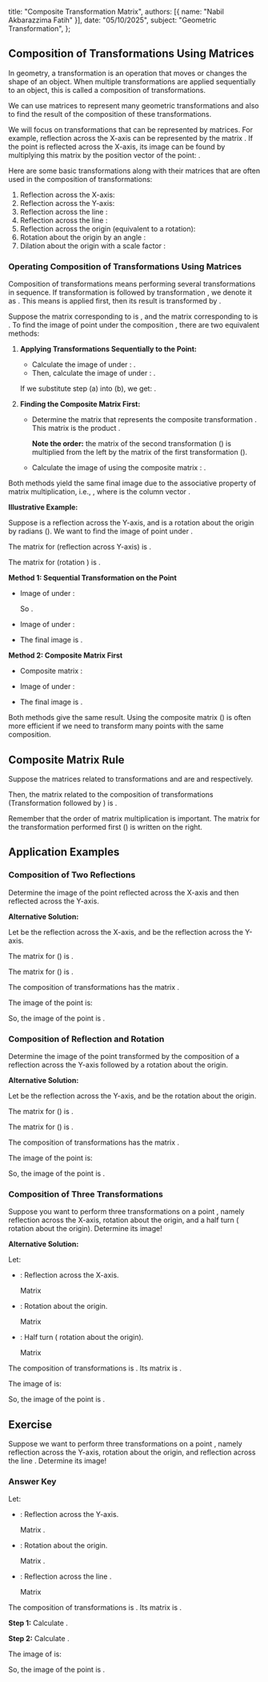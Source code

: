   title: "Composite Transformation Matrix",
  authors: [{ name: "Nabil Akbarazzima Fatih" }],
  date: "05/10/2025",
  subject: "Geometric Transformation",
};

## Composition of Transformations Using Matrices

In geometry, a transformation is an operation that moves or changes the shape of an object. When multiple transformations are applied sequentially to an object, this is called a composition of transformations.

We can use matrices to represent many geometric transformations and also to find the result of the composition of these transformations.

We will focus on transformations that can be represented by <InlineMath math="2 \times 2" /> matrices. For example, reflection across the X-axis can be represented by the matrix <InlineMath math="\begin{pmatrix} 1 & 0 \\ 0 & -1 \end{pmatrix}" />. If the point <InlineMath math="(x,y)" /> is reflected across the X-axis, its image can be found by multiplying this matrix by the position vector of the point: <InlineMath math="\begin{pmatrix} 1 & 0 \\ 0 & -1 \end{pmatrix} \begin{pmatrix} x \\ y \end{pmatrix}" />.

Here are some basic transformations along with their matrices that are often used in the composition of transformations:

1.  Reflection across the X-axis: <InlineMath math="\begin{pmatrix} 1 & 0 \\ 0 & -1 \end{pmatrix}" />
2.  Reflection across the Y-axis: <InlineMath math="\begin{pmatrix} -1 & 0 \\ 0 & 1 \end{pmatrix}" />
3.  Reflection across the line <InlineMath math="y=x" />: <InlineMath math="\begin{pmatrix} 0 & 1 \\ 1 & 0 \end{pmatrix}" />
4.  Reflection across the line <InlineMath math="y=-x" />: <InlineMath math="\begin{pmatrix} 0 & -1 \\ -1 & 0 \end{pmatrix}" />
5.  Reflection across the origin <InlineMath math="O(0,0)" /> (equivalent to a <InlineMath math="180^\circ" /> rotation): <InlineMath math="\begin{pmatrix} -1 & 0 \\ 0 & -1 \end{pmatrix}" />
6.  Rotation about the origin <InlineMath math="(0,0)" /> by an angle <InlineMath math="\theta" />: <InlineMath math="\begin{pmatrix} \cos \theta & -\sin \theta \\ \sin \theta & \cos \theta \end{pmatrix}" />
7.  Dilation about the origin <InlineMath math="(0,0)" /> with a scale factor <InlineMath math="k" />: <InlineMath math="\begin{pmatrix} k & 0 \\ 0 & k \end{pmatrix}" />

### Operating Composition of Transformations Using Matrices

Composition of transformations means performing several transformations in sequence. If transformation <InlineMath math="T_1" /> is followed by transformation <InlineMath math="T_2" />, we denote it as <InlineMath math="T_2 \circ T_1" />. This means <InlineMath math="T_1" /> is applied first, then its result is transformed by <InlineMath math="T_2" />.

Suppose the matrix corresponding to <InlineMath math="T_1" /> is <InlineMath math="M_1" />, and the matrix corresponding to <InlineMath math="T_2" /> is <InlineMath math="M_2" />. To find the image of point <InlineMath math="P(x,y)" /> under the composition <InlineMath math="T_2 \circ T_1" />, there are two equivalent methods:

1.  **Applying Transformations Sequentially to the Point:**

    - Calculate the image <InlineMath math="P'(x',y')" /> of <InlineMath math="P(x,y)" /> under <InlineMath math="T_1" />: <InlineMath math="\begin{pmatrix} x' \\ y' \end{pmatrix} = M_1 \begin{pmatrix} x \\ y \end{pmatrix}" />.
    - Then, calculate the image <InlineMath math="P''(x'',y'')" /> of <InlineMath math="P'(x',y')" /> under <InlineMath math="T_2" />: <InlineMath math="\begin{pmatrix} x'' \\ y'' \end{pmatrix} = M_2 \begin{pmatrix} x' \\ y' \end{pmatrix}" />.

    If we substitute step (a) into (b), we get: <InlineMath math="\begin{pmatrix} x'' \\ y'' \end{pmatrix} = M_2 \left( M_1 \begin{pmatrix} x \\ y \end{pmatrix} \right)" />.

2.  **Finding the Composite Matrix First:**

    - Determine the matrix <InlineMath math="M" /> that represents the composite transformation <InlineMath math="T_2 \circ T_1" />. This matrix is the product <InlineMath math="M_2 M_1" />.

      **Note the order:** the matrix of the second transformation (<InlineMath math="M_2" />) is multiplied from the left by the matrix of the first transformation (<InlineMath math="M_1" />).

    - Calculate the image <InlineMath math="P''(x'',y'')" /> of <InlineMath math="P(x,y)" /> using the composite matrix <InlineMath math="M" />: <InlineMath math="\begin{pmatrix} x'' \\ y'' \end{pmatrix} = M \begin{pmatrix} x \\ y \end{pmatrix} = (M_2 M_1) \begin{pmatrix} x \\ y \end{pmatrix}" />.

Both methods yield the same final image due to the associative property of matrix multiplication, i.e., <InlineMath math="M_2 (M_1 P) = (M_2 M_1) P" />, where <InlineMath math="P" /> is the column vector <InlineMath math="\begin{pmatrix} x \\ y \end{pmatrix}" />.

**Illustrative Example:**

Suppose <InlineMath math="T_1" /> is a reflection across the Y-axis, and <InlineMath math="T_2" /> is a rotation about the origin <InlineMath math="O" /> by <InlineMath math="\frac{1}{2}\pi" /> radians (<InlineMath math="90^\circ" />). We want to find the image of point <InlineMath math="P(x,y)" /> under <InlineMath math="T_2 \circ T_1" />.

The matrix for <InlineMath math="T_1" /> (reflection across Y-axis) is <InlineMath math="M_1 = \begin{pmatrix} -1 & 0 \\ 0 & 1 \end{pmatrix}" />.

The matrix for <InlineMath math="T_2" /> (rotation <InlineMath math="90^\circ" />) is <InlineMath math="M_2 = \begin{pmatrix} \cos 90^\circ & -\sin 90^\circ \\ \sin 90^\circ & \cos 90^\circ \end{pmatrix} = \begin{pmatrix} 0 & -1 \\ 1 & 0 \end{pmatrix}" />.

**Method 1: Sequential Transformation on the Point**

- Image of <InlineMath math="P(x,y)" /> under <InlineMath math="T_1" />:

  <BlockMath math="\begin{pmatrix} x' \\ y' \end{pmatrix} = M_1 \begin{pmatrix} x \\ y \end{pmatrix} = \begin{pmatrix} -1 & 0 \\ 0 & 1 \end{pmatrix} \begin{pmatrix} x \\ y \end{pmatrix} = \begin{pmatrix} -x \\ y \end{pmatrix}" />

  So <InlineMath math="P'(-x,y)" />.

- Image of <InlineMath math="P'(-x,y)" /> under <InlineMath math="T_2" />:

  <BlockMath math="\begin{pmatrix} x'' \\ y'' \end{pmatrix} = M_2 \begin{pmatrix} x' \\ y' \end{pmatrix} = \begin{pmatrix} 0 & -1 \\ 1 & 0 \end{pmatrix} \begin{pmatrix} -x \\ y \end{pmatrix} = \begin{pmatrix} (0)(-x)+(-1)(y) \\ (1)(-x)+(0)(y) \end{pmatrix} = \begin{pmatrix} -y \\ -x \end{pmatrix}" />

- The final image is <InlineMath math="P''(-y,-x)" />.

**Method 2: Composite Matrix First**

- Composite matrix <InlineMath math="M = M_2 M_1" />:

  <BlockMath math="M = \begin{pmatrix} 0 & -1 \\ 1 & 0 \end{pmatrix} \begin{pmatrix} -1 & 0 \\ 0 & 1 \end{pmatrix} = \begin{pmatrix} (0)(-1)+(-1)(0) & (0)(0)+(-1)(1) \\ (1)(-1)+(0)(0) & (1)(0)+(0)(1) \end{pmatrix} = \begin{pmatrix} 0 & -1 \\ -1 & 0 \end{pmatrix}" />

- Image of <InlineMath math="P(x,y)" /> under <InlineMath math="M" />:

  <BlockMath math="\begin{pmatrix} x'' \\ y'' \end{pmatrix} = M \begin{pmatrix} x \\ y \end{pmatrix} = \begin{pmatrix} 0 & -1 \\ -1 & 0 \end{pmatrix} \begin{pmatrix} x \\ y \end{pmatrix} = \begin{pmatrix} (0)(x)+(-1)(y) \\ (-1)(x)+(0)(y) \end{pmatrix} = \begin{pmatrix} -y \\ -x \end{pmatrix}" />

- The final image is <InlineMath math="P''(-y,-x)" />.

Both methods give the same result. Using the composite matrix (<InlineMath math="M_2 M_1" />) is often more efficient if we need to transform many points with the same composition.

## Composite Matrix Rule

Suppose the matrices related to transformations <InlineMath math="T_1" /> and <InlineMath math="T_2" /> are <InlineMath math="M_1 = \begin{pmatrix} p & q \\ r & s \end{pmatrix}" /> and <InlineMath math="M_2 = \begin{pmatrix} t & u \\ v & w \end{pmatrix}" /> respectively.

Then, the matrix related to the composition of transformations <InlineMath math="T_2 \circ T_1" /> (Transformation <InlineMath math="T_1" /> followed by <InlineMath math="T_2" />) is <InlineMath math="M_2 M_1 = \begin{pmatrix} t & u \\ v & w \end{pmatrix} \begin{pmatrix} p & q \\ r & s \end{pmatrix}" />.

Remember that the order of matrix multiplication is important. The matrix for the transformation performed first (<InlineMath math="M_1" />) is written on the right.

## Application Examples

### Composition of Two Reflections

Determine the image of the point <InlineMath math="(2,5)" /> reflected across the X-axis and then reflected across the Y-axis.

**Alternative Solution:**

Let <InlineMath math="T_1" /> be the reflection across the X-axis, and <InlineMath math="T_2" /> be the reflection across the Y-axis.

The matrix for <InlineMath math="T_1" /> (<InlineMath math="M_1" />) is <InlineMath math="\begin{pmatrix} 1 & 0 \\ 0 & -1 \end{pmatrix}" />.

The matrix for <InlineMath math="T_2" /> (<InlineMath math="M_2" />) is <InlineMath math="\begin{pmatrix} -1 & 0 \\ 0 & 1 \end{pmatrix}" />.

The composition of transformations <InlineMath math="T_2 \circ T_1" /> has the matrix <InlineMath math="M = M_2 M_1" />.

<BlockMath math="M = \begin{pmatrix} -1 & 0 \\ 0 & 1 \end{pmatrix} \begin{pmatrix} 1 & 0 \\ 0 & -1 \end{pmatrix} = \begin{pmatrix} (-1)(1)+(0)(0) & (-1)(0)+(0)(-1) \\ (0)(1)+(1)(0) & (0)(0)+(1)(-1) \end{pmatrix} = \begin{pmatrix} -1 & 0 \\ 0 & -1 \end{pmatrix}" />

The image of the point <InlineMath math="(2,5)" /> is:

<BlockMath math="\begin{pmatrix} x' \\ y' \end{pmatrix} = M \begin{pmatrix} 2 \\ 5 \end{pmatrix} = \begin{pmatrix} -1 & 0 \\ 0 & -1 \end{pmatrix} \begin{pmatrix} 2 \\ 5 \end{pmatrix} = \begin{pmatrix} (-1)(2)+(0)(5) \\ (0)(2)+(-1)(5) \end{pmatrix} = \begin{pmatrix} -2 \\ -5 \end{pmatrix}" />

So, the image of the point is <InlineMath math="(-2,-5)" />.

### Composition of Reflection and Rotation

Determine the image of the point <InlineMath math="(-2,3)" /> transformed by the composition of a reflection across the Y-axis followed by a <InlineMath math="180^\circ" /> rotation about the origin.

**Alternative Solution:**

Let <InlineMath math="T_1" /> be the reflection across the Y-axis, and <InlineMath math="T_2" /> be the <InlineMath math="180^\circ" /> rotation about the origin.

The matrix for <InlineMath math="T_1" /> (<InlineMath math="M_1" />) is <InlineMath math="\begin{pmatrix} -1 & 0 \\ 0 & 1 \end{pmatrix}" />.

The matrix for <InlineMath math="T_2" /> (<InlineMath math="M_2" />) is <InlineMath math="\begin{pmatrix} \cos 180^\circ & -\sin 180^\circ \\ \sin 180^\circ & \cos 180^\circ \end{pmatrix} = \begin{pmatrix} -1 & 0 \\ 0 & -1 \end{pmatrix}" />.

The composition of transformations <InlineMath math="T_2 \circ T_1" /> has the matrix <InlineMath math="M = M_2 M_1" />.

<BlockMath math="M = \begin{pmatrix} -1 & 0 \\ 0 & -1 \end{pmatrix} \begin{pmatrix} -1 & 0 \\ 0 & 1 \end{pmatrix} = \begin{pmatrix} (-1)(-1)+(0)(0) & (-1)(0)+(0)(1) \\ (0)(-1)+(-1)(0) & (0)(0)+(-1)(1) \end{pmatrix} = \begin{pmatrix} 1 & 0 \\ 0 & -1 \end{pmatrix}" />

The image of the point <InlineMath math="(-2,3)" /> is:

<BlockMath math="\begin{pmatrix} x' \\ y' \end{pmatrix} = M \begin{pmatrix} -2 \\ 3 \end{pmatrix} = \begin{pmatrix} 1 & 0 \\ 0 & -1 \end{pmatrix} \begin{pmatrix} -2 \\ 3 \end{pmatrix} = \begin{pmatrix} (1)(-2)+(0)(3) \\ (0)(-2)+(-1)(3) \end{pmatrix} = \begin{pmatrix} -2 \\ -3 \end{pmatrix}" />

So, the image of the point is <InlineMath math="(-2,-3)" />.

### Composition of Three Transformations

Suppose you want to perform three transformations on a point <InlineMath math="P(2,5)" />, namely reflection across the X-axis, rotation <InlineMath math="90^\circ" /> about the origin, and a half turn (<InlineMath math="180^\circ" /> rotation about the origin). Determine its image!

**Alternative Solution:**

Let:

- <InlineMath math="T_1" />: Reflection across the X-axis.

  Matrix <InlineMath math="M_1 = \begin{pmatrix} 1 & 0 \\ 0 & -1 \end{pmatrix}" />

- <InlineMath math="T_2" />: Rotation <InlineMath math="90^\circ" /> about the
  origin.

  Matrix <InlineMath math="M_2 = \begin{pmatrix} \cos 90^\circ & -\sin 90^\circ \\ \sin 90^\circ & \cos 90^\circ \end{pmatrix} = \begin{pmatrix} 0 & -1 \\ 1 & 0 \end{pmatrix}" />

- <InlineMath math="T_3" />: Half turn (<InlineMath math="180^\circ" /> rotation
  about the origin).

  Matrix <InlineMath math="M_3 = \begin{pmatrix} \cos 180^\circ & -\sin 180^\circ \\ \sin 180^\circ & \cos 180^\circ \end{pmatrix} = \begin{pmatrix} -1 & 0 \\ 0 & -1 \end{pmatrix}" />

The composition of transformations is <InlineMath math="T_3 \circ T_2 \circ T_1" />. Its matrix is <InlineMath math="M = M_3 M_2 M_1" />.

<div className="flex flex-col gap-4">
  <BlockMath math="M_2 M_1 = \begin{pmatrix} 0 & -1 \\ 1 & 0 \end{pmatrix} \begin{pmatrix} 1 & 0 \\ 0 & -1 \end{pmatrix} = \begin{pmatrix} (0)(1)+(-1)(0) & (0)(0)+(-1)(-1) \\ (1)(1)+(0)(0) & (1)(0)+(0)(-1) \end{pmatrix} = \begin{pmatrix} 0 & 1 \\ 1 & 0 \end{pmatrix}" />
  <BlockMath math="M = M_3 (M_2 M_1) = \begin{pmatrix} -1 & 0 \\ 0 & -1 \end{pmatrix} \begin{pmatrix} 0 & 1 \\ 1 & 0 \end{pmatrix} = \begin{pmatrix} (-1)(0)+(0)(1) & (-1)(1)+(0)(0) \\ (0)(0)+(-1)(1) & (0)(1)+(-1)(0) \end{pmatrix} = \begin{pmatrix} 0 & -1 \\ -1 & 0 \end{pmatrix}" />
</div>

The image of <InlineMath math="P(2,5)" /> is:

<BlockMath math="\begin{pmatrix} x' \\ y' \end{pmatrix} = M \begin{pmatrix} 2 \\ 5 \end{pmatrix} = \begin{pmatrix} 0 & -1 \\ -1 & 0 \end{pmatrix} \begin{pmatrix} 2 \\ 5 \end{pmatrix} = \begin{pmatrix} (0)(2)+(-1)(5) \\ (-1)(2)+(0)(5) \end{pmatrix} = \begin{pmatrix} -5 \\ -2 \end{pmatrix}" />

So, the image of the point is <InlineMath math="(-5,-2)" />.

## Exercise

Suppose we want to perform three transformations on a point <InlineMath math="P(2,5)" />, namely reflection across the Y-axis, rotation <InlineMath math="180^\circ" /> about the origin, and reflection across the line <InlineMath math="y=x" />. Determine its image!

### Answer Key

Let:

- <InlineMath math="T_1" />: Reflection across the Y-axis.

  Matrix <InlineMath math="M_1 = \begin{pmatrix} -1 & 0 \\ 0 & 1 \end{pmatrix}" />.

- <InlineMath math="T_2" />: Rotation <InlineMath math="180^\circ" /> about the
  origin.

  Matrix <InlineMath math="M_2 = \begin{pmatrix} -1 & 0 \\ 0 & -1 \end{pmatrix}" />.

- <InlineMath math="T_3" />: Reflection across the line <InlineMath math="y=x" />
  .

  Matrix <InlineMath math="M_3 = \begin{pmatrix} 0 & 1 \\ 1 & 0 \end{pmatrix}" />

The composition of transformations is <InlineMath math="T_3 \circ T_2 \circ T_1" />. Its matrix is <InlineMath math="M = M_3 M_2 M_1" />.

**Step 1:** Calculate <InlineMath math="M_2 M_1" />.

<BlockMath math="M_2 M_1 = \begin{pmatrix} -1 & 0 \\ 0 & -1 \end{pmatrix} \begin{pmatrix} -1 & 0 \\ 0 & 1 \end{pmatrix} = \begin{pmatrix} (-1)(-1)+(0)(0) & (-1)(0)+(0)(1) \\ (0)(-1)+(-1)(0) & (0)(0)+(-1)(1) \end{pmatrix} = \begin{pmatrix} 1 & 0 \\ 0 & -1 \end{pmatrix}" />

**Step 2:** Calculate <InlineMath math="M = M_3 (M_2 M_1)" />.

<BlockMath math="M = \begin{pmatrix} 0 & 1 \\ 1 & 0 \end{pmatrix} \begin{pmatrix} 1 & 0 \\ 0 & -1 \end{pmatrix} = \begin{pmatrix} (0)(1)+(1)(0) & (0)(0)+(1)(-1) \\ (1)(1)+(0)(0) & (1)(0)+(0)(-1) \end{pmatrix} = \begin{pmatrix} 0 & -1 \\ 1 & 0 \end{pmatrix}" />

The image of <InlineMath math="P(2,5)" /> is:

<BlockMath math="\begin{pmatrix} x' \\ y' \end{pmatrix} = M \begin{pmatrix} 2 \\ 5 \end{pmatrix} = \begin{pmatrix} 0 & -1 \\ 1 & 0 \end{pmatrix} \begin{pmatrix} 2 \\ 5 \end{pmatrix} = \begin{pmatrix} (0)(2)+(-1)(5) \\ (1)(2)+(0)(5) \end{pmatrix} = \begin{pmatrix} -5 \\ 2 \end{pmatrix}" />

So, the image of the point is <InlineMath math="(-5,2)" />.
